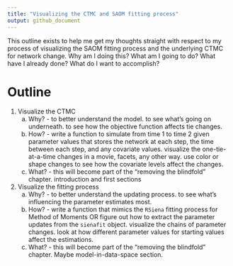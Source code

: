 ```yaml
---
title: "Visualizing the CTMC and SAOM fitting process"
output: github_document
---
```


This outline exists to help me get my thoughts straight with respect to my process of visualizing the SAOM fitting process and the underlying CTMC for network change. Why am I doing this? What am I going to do? What have I already done? What do I want to accomplish? 

# Outline

1. Visualize the CTMC
    a. Why? - to better understand the model. to see what's going on underneath. to see how the objective function affects tie changes.
    b. How? - write a function to simulate from time 1 to time 2 given parameter values that stores the network at each step, the time between each step, and any covariate values. visualize the one-tie-at-a-time changes in a movie, facets, any other way. use color or shape changes to see how the covariate levels affect the changes.
    c. What? - this will become part of the "removing the blindfold" chapter. introduction and first sections
2. Visualize the fitting process
    a. Why? - to better understand the updating process. to see what's influencing the parameter estimates most. 
    b. How? - write a function that mimics the `RSiena` fitting process for Method of Moments OR figure out how to extract the parameter updates from the `sienafit` object. visualize the chains of parameter changes. look at how different parameter values for starting values affect the estimations.
    c. What? - this will become part of the "removing the blindfold" chapter. Maybe model-in-data-space section. 
